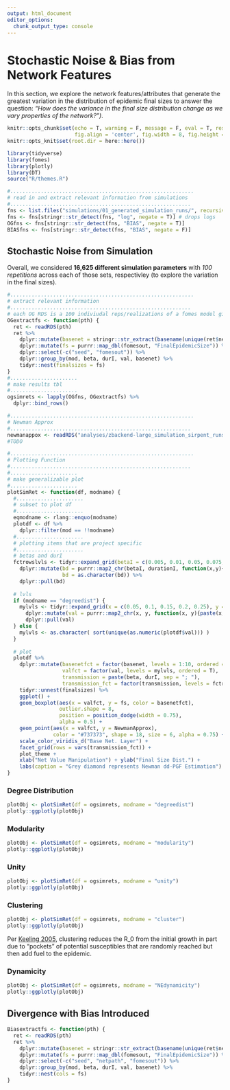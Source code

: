 ```yaml
---
output: html_document
editor_options: 
  chunk_output_type: console
---
```


# Stochastic Noise & Bias from Network Features
In this section, we explore the network features/attributes that generate the greatest variation in the distribution of epidemic final sizes to answer the question: _"How does the variance in the final size distribution change as we vary properties of the network?")_. 

```r
knitr::opts_chunk$set(echo = T, warning = F, message = F, eval = T, results = 'hide',
                      fig.align = 'center', fig.width = 8, fig.height = 8)
knitr::opts_knit$set(root.dir = here::here())
```
```r
library(tidyverse)
library(fomes)
library(plotly)
library(DT)
source("R/themes.R")
```


```r
#............................................................
# read in and extract relevant information from simulations
#...........................................................
fns <- list.files("simulations/01_generated_simulation_runs/", recursive = T, pattern = ".RDS", full.names = T)
fns <- fns[stringr::str_detect(fns, "log", negate = T)] # drops logs
OGfns <- fns[stringr::str_detect(fns, "BIAS", negate = T)]
BIASfns <- fns[stringr::str_detect(fns, "BIAS", negate = F)]
```

## Stochastic Noise from Simulation 
Overall, we considered **16,625 different simulation parameters** with _100 repetitions_ across each of those sets, respectivley (to explore the variation in the final sizes).
```r
#............................................................
# extract relevant information
#...........................................................
# each OG RDS is a 100 indiviudal reps/realizations of a fomes model given a beta and durI w/r/t a netpath and val of that netpath 
OGextractfs <- function(pth) {
  ret <- readRDS(pth)
  ret %>% 
    dplyr::mutate(basenet = stringr::str_extract(basename(unique(ret$netpath)), "(?<=_)[0-9]+(?=\\.RDS$)")) %>% 
    dplyr::mutate(fs = purrr::map_dbl(fomesout, "FinalEpidemicSize")) %>%  
    dplyr::select(-c("seed", "fomesout")) %>% 
    dplyr::group_by(mod, beta, durI, val, basenet) %>% 
    tidyr::nest(finalsizes = fs)
}
#......................
# make results tbl
#......................
ogsimrets <- lapply(OGfns, OGextractfs) %>% 
  dplyr::bind_rows()

```

```r
#............................................................
# Newman Approx
#...........................................................
newmanappox <- readRDS("analyses/zbackend-large_simulation_sirpent_runs/newman_approximation_from_inputs.RDS")
#TODO 

```


```r
#............................................................
# Plotting Function
#...........................................................
#......................
# make generalizable plot
#......................
plotSimRet <- function(df, modname) {
  #......................
  # subset to plot df  
  #......................
  eqmodname <- rlang::enquo(modname)
  plotdf <- df %>% 
    dplyr::filter(mod == !!modname) 
  #......................
  # plotting items that are project specific 
  #......................
  # betas and durI 
  fctrowslvls <- tidyr::expand_grid(betaI = c(0.005, 0.01, 0.05, 0.075, 0.1), durationI = seq(3, 15, by = 3)) %>% 
    dplyr::mutate(bd = purrr::map2_chr(betaI, durationI, function(x,y){paste(x,y, sep = "; ")}),
                  bd = as.character(bd)) %>% 
    dplyr::pull(bd)
  
  # lvls
  if (modname == "degreedist") {
    mylvls <- tidyr::expand_grid(x = c(0.05, 0.1, 0.15, 0.2, 0.25), y = c(0, 1, 5, 10, 25)) %>%
      dplyr::mutate(val = purrr::map2_chr(x, y, function(x, y){paste(x, y, sep = "-")})) %>% 
      dplyr::pull(val)
  } else {
    mylvls <- as.character( sort(unique(as.numeric(plotdf$val))) )
  }
  
  # plot
  plotdf %>% 
    dplyr::mutate(basenetfct = factor(basenet, levels = 1:10, ordered = T),
                  valfct = factor(val, levels = mylvls, ordered = T),
                  transmission = paste(beta, durI, sep = "; "),
                  transmission_fct = factor(transmission, levels = fctrowslvls, ordered = T)) %>% 
    tidyr::unnest(finalsizes) %>% 
    ggplot() + 
    geom_boxplot(aes(x = valfct, y = fs, color = basenetfct),
                 outlier.shape = 8,
                 position = position_dodge(width = 0.75),
                 alpha = 0.5) +
    geom_point(aes(x = valfct, y = NewmanApprox),
               color = "#737373", shape = 18, size = 6, alpha = 0.75) +
    scale_color_viridis_d("Base Net. Layer") +
    facet_grid(rows = vars(transmission_fct)) +
    plot_theme + 
    xlab("Net Value Manipulation") + ylab("Final Size Dist.") + 
    labs(caption = "Grey diamond represents Newman dd-PGF Estimation")
}

```

### Degree Distribution
```r
plotObj <- plotSimRet(df = ogsimrets, modname = "degreedist")
plotly::ggplotly(plotObj)
```

### Modularity
```r
plotObj <- plotSimRet(df = ogsimrets, modname = "modularity")
plotly::ggplotly(plotObj)
```


### Unity
```r
plotObj <- plotSimRet(df = ogsimrets, modname = "unity")
plotly::ggplotly(plotObj)
```


### Clustering
```r
plotObj <- plotSimRet(df = ogsimrets, modname = "cluster")
plotly::ggplotly(plotObj)
```
Per [Keeling 2005](https://pubmed.ncbi.nlm.nih.gov/15649519/), clustering reduces the R_0 from the initial growth in part due to "pockets" of potential susceptibles that are randomly reached but then add fuel to the epidemic. 


### Dynamicity
```r
plotObj <- plotSimRet(df = ogsimrets, modname = "NEdynamicity")
plotly::ggplotly(plotObj)
```


## Divergence with Bias Introduced

```r

Biasextractfs <- function(pth) {
  ret <- readRDS(pth)
  ret %>% 
    dplyr::mutate(basenet = stringr::str_extract(basename(unique(ret$netpath)), "(?<=_)[0-9]+(?=\\.RDS$)")) %>% 
    dplyr::mutate(fs = purrr::map_dbl(fomesout, "FinalEpidemicSize")) %>%  
    dplyr::select(-c("seed", "netpath", "fomesout")) %>% 
    dplyr::group_by(mod, beta, durI, val, basenet) %>% 
    tidyr::nest(cols = fs)
}

```
